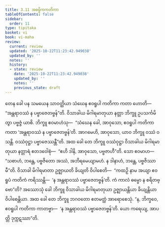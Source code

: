 ```yaml
---
title: 3.11 အဓမ္မိကကတိကာ
tableOfContents: false
sidebar:
  order: 11
type: tipitaka
basket: vi
book: vi-maha
review:
  current: review
  updated: '2025-10-22T11:23:42.949038'
  updated_by: ''
  notes: ''
  history:
  - state: review
    date: '2025-10-22T11:23:42.949038'
    updated_by: ''
    notes: ''
    previous_state: draft
---
```



<ReviewStatus review={frontmatter.review} showDetails={true} />

<HypothesisAnnotation frontmatter={frontmatter} />

<DynamicBreadcrumb />

<Division number="205" book="vi-maha" e="ch" v="3" p="213">

<Paragraph number="916" book="vi-maha">
တေန ခေါ ပန သမယေန သာဝတ္ထိယာ သံဃေန ဧဝရူပါ ကတိကာ ကတာ ဟောတိ—  “အန္တရာဝဿံ န ပဗ္ဗာဇေတဗ္ဗန်”တိ. ဝိသာခါယ မိဂါရမာတုယာ နတ္တာ ဘိက္ခူ ဥပသင်္ကမိတွာ ပဗ္ဗဇ္ဇံ ယာစိ. ဘိက္ခူ ဧဝမာဟံသု—  “သံဃေန ခေါ, အာဝုသော, ဧဝရူပါ ကတိကာ ကတာ ‘အန္တရာဝဿံ န ပဗ္ဗာဇေတဗ္ဗန်’တိ. အာဂမေဟိ, အာဝုသော, ယာဝ ဘိက္ခူ ဝဿံ ဝသန္တိ. ဝဿံဝုဋ္ဌာ ပဗ္ဗာဇေဿန္တီ”တိ. အထ ခေါ တေ ဘိက္ခူ ဝဿံဝုဋ္ဌာ ဝိသာခါယ မိဂါရမာတုယာ နတ္တာရံ ဧတဒဝေါစုံ—  “ဧဟိ ဒါနိ, အာဝုသော, ပဗ္ဗဇာဟီ”တိ. သော ဧဝမာဟ—  “သစာဟံ, ဘန္တေ, ပဗ္ဗဇိတော အဿံ, အဘိရမေယျာမဟံ. န ဒါနာဟံ, ဘန္တေ, ပဗ္ဗဇိဿာမီ”တိ. ဝိသာခါ မိဂါရမာတာ ဥဇ္ဈာယတိ ခိယျတိ ဝိပါစေတိ—  “ကထဉှိ နာမ အယျာ ဧဝရူပံ ကတိကံ ကရိဿန္တိ—  ‘န အန္တရာဝဿံ ပဗ္ဗာဇေတဗ္ဗန်’တိ. ကံ ကာလံ ဓမ္မော န စရိတဗ္ဗော”တိ?
</Paragraph>

<Paragraph number="917" book="vi-maha">
အဿောသုံ ခေါ ဘိက္ခူ ဝိသာခါယ မိဂါရမာတုယာ ဥဇ္ဈာယန္တိယာ ခိယျန္တိယာ ဝိပါစေန္တိယာ. အထ ခေါ တေ ဘိက္ခူ ဘဂဝတော ဧတမတ္ထံ အာရောစေသုံ. “န, ဘိက္ခဝေ, ဧဝရူပါ ကတိကာ ကာတဗ္ဗာ—  ‘န အန္တရာဝဿံ ပဗ္ဗာဇေတဗ္ဗန်’တိ. ယော ကရေယျ, အာပတ္တိ ဒုက္ကဋဿာ”တိ.
</Paragraph>
</Division>